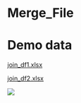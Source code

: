 # Merge_File

# Demo data

[join_df1.xlsx](https://view.officeapps.live.com/op/view.aspx?src=https%3A%2F%2Fraw.githubusercontent.com%2Fw1996jy%2FAitdemodata%2Fmain%2Fjoin_df1.xlsx&wdOrigin=BROWSELINK)

[join_df2.xlsx](https://view.officeapps.live.com/op/view.aspx?src=https%3A%2F%2Fraw.githubusercontent.com%2Fw1996jy%2FAitdemodata%2Fmain%2Fjoin_df2.xlsx&wdOrigin=BROWSELINK)

[![](https://github.com/w1996jy/Aitdemodata/blob/main/pic/Merge_File.png?raw=true)](https://github.com/w1996jy/Aitdemodata/blob/main/pic/Merge_File.png?raw=true)
